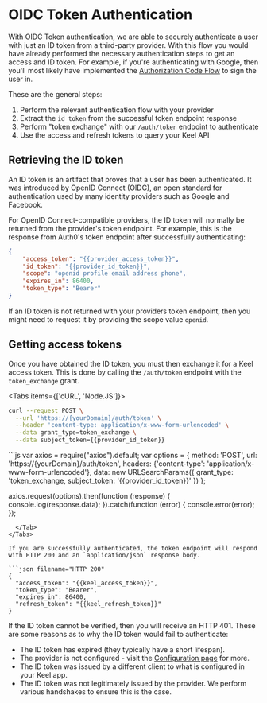 # OIDC Token Authentication

With OIDC Token authentication, we are able to securely authenticate a user with just an ID token from a third-party provider.  With this flow you would have already performed the necessary authentication steps to get an access and ID token.  For example, if you're authenticating with Google, then you'll most likely have implemented the [Authorization Code Flow](https://developers.google.com/identity/protocols/oauth2/javascript-implicit-flow) to sign the user in. 

These are the general steps:

 1. Perform the relevant authentication flow with your provider
 2. Extract the `id_token` from the successful token endpoint response
 3. Perform "token exchange" with our `/auth/token` endpoint to authenticate
 4. Use the access and refresh tokens to query your Keel API

## Retrieving the ID token


<Callout type="info" emoji="ℹ️">
  An ID token is an artifact that proves that a user has been authenticated. It was introduced by OpenID Connect (OIDC), an open standard for authentication used by many identity providers such as Google and Facebook.
</Callout>

For OpenID Connect-compatible providers, the ID token will normally be returned from the provider's token endpoint.  For example, this is the response from Auth0's token endpoint after successfully authenticating:

```json
{
	"access_token": "{{provider_access_token}}",
	"id_token": "{{provider_id_token}}",
	"scope": "openid profile email address phone",
	"expires_in": 86400,
	"token_type": "Bearer"
}
```

If an ID token is not returned with your providers token endpoint, then you might need to request it by providing the scope value `openid`.

## Getting access tokens

Once you have obtained the ID token, you must then exchange it for a Keel access token. This is done by calling the `/auth/token` endpoint with the `token_exchange` grant.


<Tabs items={['cURL', 'Node.JS']}>
  <Tab>
```bash
curl --request POST \
  --url 'https://{yourDomain}/auth/token' \
  --header 'content-type: application/x-www-form-urlencoded' \
  --data grant_type=token_exchange \
  --data subject_token={{provider_id_token}}
```
  </Tab>
  <Tab>
```js
var axios = require("axios").default;
var options = {
  method: 'POST',
  url: 'https://{yourDomain}/auth/token',
  headers: {'content-type': 'application/x-www-form-urlencoded'},
  data: new URLSearchParams({
    grant_type: 'token_exchange,
    subject_token: '{{provider_id_token}}'
  })
};

axios.request(options).then(function (response) {
  console.log(response.data);
}).catch(function (error) {
  console.error(error);
});
```
  </Tab>
</Tabs>

If you are successfully authenticated, the token endpoint will respond with HTTP 200 and an `application/json` response body.

```json filename="HTTP 200"
{
  "access_token": "{{keel_access_token}}",
  "token_type": "Bearer",
  "expires_in": 86400,
  "refresh_token": "{{keel_refresh_token}}"
}
```

If the ID token cannot be verified, then you will receive an HTTP 401.  These are some reasons as to why the ID token would fail to authenticate:
 - The ID token has expired (they typically have a short lifespan).
 - The provider is not configured - visit the [Configuration page](/authentication/configuration) for more.
 - The ID token was issued by a different client to what is configured in your Keel app.
 - The ID token was not legitimately issued by the provider. We perform various handshakes to ensure this is the case.